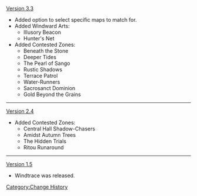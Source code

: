 [[Version 3.3]]
* Added option to select specific maps to match for.
* Added Windward Arts:
** Illusory Beacon
** Hunter's Net
* Added Contested Zones:
** Beneath the Stone
** Deeper Tides
** The Pearl of Sango
** Rustic Shadows
** Terrace Patrol
** Water-Runners
** Sacrosanct Dominion
** Gold Beyond the Grains
----
[[Version 2.4]]
* Added Contested Zones:
** Central Hall Shadow-Chasers
** Amidst Autumn Trees
** The Hidden Trials
** Ritou Runaround
----
[[Version 1.5]]
* Windtrace was released.
<noinclude>[[Category:Change History]]</noinclude>